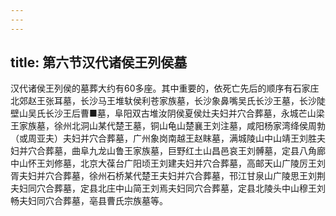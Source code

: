 ```yaml
---
---
---
```

title: 第六节汉代诸侯王列侯墓
---



汉代诸侯王列侯的墓葬大约有60多座。其中重要的，依死亡先后的顺序有石家庄北郊赵王张耳墓，长沙马王堆轪侯利苍家族墓，长沙象鼻嘴吴氏长沙王墓，长沙陡壁山吴氏长沙王后曹■墓，阜阳双古堆汝阴侯夏侯灶夫妇并穴合葬墓，永城芒山梁王家族墓，徐州北洞山某代楚王墓，铜山龟山楚襄王刘注墓，咸阳杨家湾绛侯周勃（或周亚夫）夫妇并穴合葬墓，广州象岗南越王赵眜墓，满城陵山中山靖王刘胜夫妇并穴合葬墓，曲阜九龙山鲁王家族墓，巨野红土山昌邑哀王刘髆墓，定县八角廊中山怀王刘修墓，北京大葆台广阳顷王刘建夫妇并穴合葬墓，高邮天山广陵厉王刘胥夫妇并穴合葬墓，徐州石桥某代楚王夫妇并穴合葬墓，邗江甘泉山广陵思王刘荆夫妇同穴合葬墓，定县北庄中山简王刘焉夫妇同穴合葬墓，定县北陵头中山穆王刘畅夫妇同穴合葬墓，亳县曹氏宗族墓等。